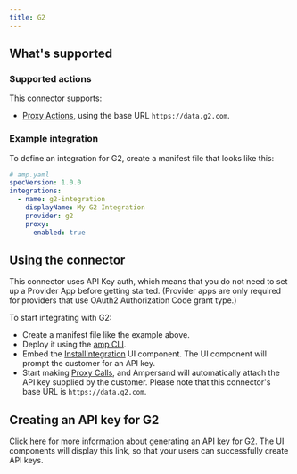 ```yaml
---
title: G2
---
```

## What's supported

### Supported actions

This connector supports:
- [Proxy Actions](/proxy-actions), using the base URL `https://data.g2.com`.

### Example integration

To define an integration for G2, create a manifest file that looks like this:

```YAML
# amp.yaml
specVersion: 1.0.0
integrations:
  - name: g2-integration
    displayName: My G2 Integration
    provider: g2
    proxy:
      enabled: true
```

## Using the connector

This connector uses API Key auth, which means that you do not need to set up a Provider App before getting started. (Provider apps are only required for providers that use OAuth2 Authorization Code grant type.)

To start integrating with G2:
- Create a manifest file like the example above.
- Deploy it using the [amp CLI](/cli/overview).
- Embed the [InstallIntegration](/embeddable-ui-components#install-integration) UI component. The UI component will prompt the customer for an API key.
- Start making [Proxy Calls](/proxy-actions), and Ampersand will automatically attach the API key supplied by the customer. Please note that this connector's base URL is `https://data.g2.com`.

## Creating an API key for G2

[Click here](https://data.g2.com/api/docs?shell#g2-v2-api) for more information about generating an API key for G2. The UI components will display this link, so that your users can successfully create API keys.
